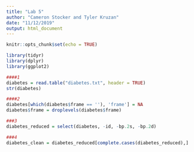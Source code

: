 ```yaml
---
title: "Lab 5"
author: "Cameron Stocker and Tyler Kruzan"
date: "11/12/2019"
output: html_document
---
```


```r
knitr::opts_chunk$set(echo = TRUE)
```


```r
library(tidyr)
library(dplyr)
library(ggplot2)
```


```r
####1
diabetes = read.table("diabetes.txt", header = TRUE)
str(diabetes)
```

```r
####2
diabetes[which(diabetes$frame == ''), 'frame'] = NA
diabetes$frame = droplevels(diabetes$frame)
```

```r
###3
diabetes_reduced = select(diabetes, -id, -bp.2s, -bp.2d)
```

```r
###4
diabetes_clean = diabetes_reduced[complete.cases(diabetes_reduced),]
```